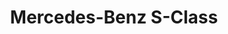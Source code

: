 ---
publishDate: 2023-01-01
title: Mercedes-Benz S-Class

excerpt: El Mercedes-Benz Clase S es un sedán de lujo que ofrece una perfecta combinación de comodidad, tecnología y rendimiento.

general:
    make: Mercedes-Benz
    model: S-Class
    price: 110000
    bodyType: Sedan
    drivetrain: All-Wheel Drive
    doors: 4
    seatingCapacity: 5
    condition: Usado
    availability: in-stock

history:
    mileage: 15000
    year: 2020

technical:
    horsePower: 496
    transmission: Automatic
    engineSizeCC: 2999

efficiency:
    fuelType: Petrol
    fuelEfficiencyMPG: 20
    emissionsCO2: '220'

exterior:
    color: Silver
    paintType: Metallic

interior:
    materialSeats: Cuero
    heatedSeats: true

misc:
    vin: W1K6G7GB1LA123456
    registrationStatus: Registered
    warranty: 2 años
    dealerNotes: Este Mercedes-Benz S-Class está en excelente condición con un historial de servicio completo.
---